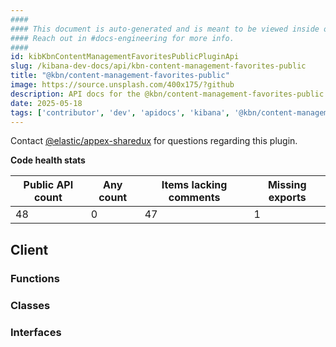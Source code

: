 ```yaml
---
####
#### This document is auto-generated and is meant to be viewed inside our experimental, new docs system.
#### Reach out in #docs-engineering for more info.
####
id: kibKbnContentManagementFavoritesPublicPluginApi
slug: /kibana-dev-docs/api/kbn-content-management-favorites-public
title: "@kbn/content-management-favorites-public"
image: https://source.unsplash.com/400x175/?github
description: API docs for the @kbn/content-management-favorites-public plugin
date: 2025-05-18
tags: ['contributor', 'dev', 'apidocs', 'kibana', '@kbn/content-management-favorites-public']
---
```




Contact [@elastic/appex-sharedux](https://github.com/orgs/elastic/teams/appex-sharedux) for questions regarding this plugin.

**Code health stats**

| Public API count  | Any count | Items lacking comments | Missing exports |
|-------------------|-----------|------------------------|-----------------|
| 48 | 0 | 47 | 1 |

## Client

### Functions
<DocDefinitionList data={kbnContentManagementFavoritesPublicObj.client.functions}/>

### Classes
<DocDefinitionList data={kbnContentManagementFavoritesPublicObj.client.classes}/>

### Interfaces
<DocDefinitionList data={kbnContentManagementFavoritesPublicObj.client.interfaces}/>

